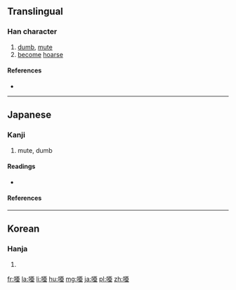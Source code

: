 {{also|啞}}
==Translingual==
{{Han simplified forms|啞|唖|哑}}

===Han character===
{{Han char|rn=30|rad=口|as=07|sn=10|four=|canj=RMLM,XRMLM|ids=⿰口亜}}

# [[dumb]], [[mute]]
# [[become]] [[hoarse]]

====References====
* {{Han ref|kx=0193.051|dkj=03743|dj=0413.130|hdz=10626.100|uh=5516|ud=21782}}

----

==Japanese==

===Kanji===
{{ja-kanji|grade=9|rs=口07|style=s|kyu=啞}}

# mute, dumb

====Readings====
* {{ja-readings|kanon=[[あ]] (a), [[あく]] (aku)|goon=[[え]] (e)、[[やく]] (yaku)|kun=[[おし]] (oshi)}}

====References====
{{ja-kref
|ku=1602
|shift=88a0
|jis=3022
|euc=B0A2
|freq=''not ranked''
|nelson=939
|newnelson=795
|halpern=''not listed''
|kld=''not listed''
|heisig=2958
|tuttle=3d8.3
}}

----

==Korean==

===Hanja===
{{ko-hanja|hangeul=아|rv=a|mr=a}}

# {{defn|lang=ko|sort=口07}}

[[fr:唖]]
[[la:唖]]
[[li:唖]]
[[hu:唖]]
[[mg:唖]]
[[ja:唖]]
[[pl:唖]]
[[zh:唖]]